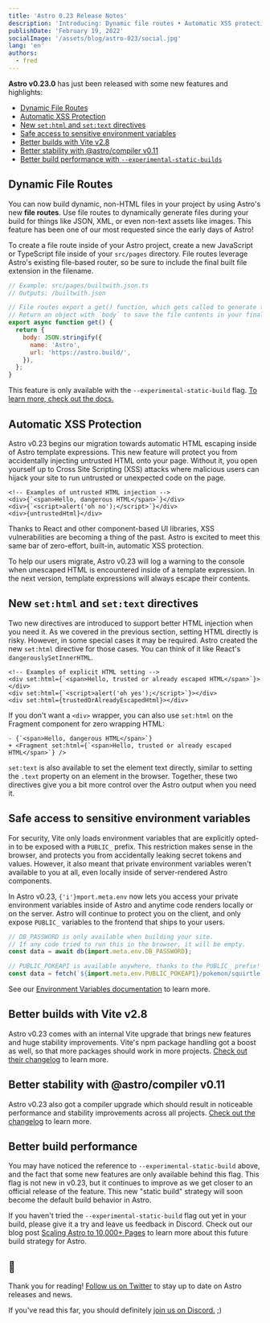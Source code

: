 ```yaml
---
title: 'Astro 0.23 Release Notes'
description: 'Introducing: Dynamic file routes • Automatic XSS protection • two new component directives • vite 2.8 • and more!'
publishDate: 'February 19, 2022'
socialImage: '/assets/blog/astro-023/social.jpg'
lang: 'en'
authors: 
  - fred
---
```


**Astro v0.23.0** has just been released with some new features and highlights:

- [Dynamic File Routes](#dynamic-file-routes)
- [Automatic XSS Protection](#automatic-xss-protection)
- [New `set:html` and `set:text` directives](#new-sethtml-and-settext-directives)
- [Safe access to sensitive environment variables](#safe-access-to-sensitive-environment-variables)
- [Better builds with Vite v2.8](#better-builds-with-vite-v28)
- [Better stability with @astro/compiler v0.11](#better-stability-with-astrocompiler-v011)
- [Better build performance with `--experimental-static-builds`](#better-build-performance)

## Dynamic File Routes

You can now build dynamic, non-HTML files in your project by using Astro's new **file routes**. Use file routes to dynamically generate files during your build for things like JSON, XML, or even non-text assets like images. This feature has been one of our most requested since the early days of Astro!

To create a file route inside of your Astro project, create a new JavaScript or TypeScript file inside of your `src/pages` directory. File routes leverage Astro's existing file-based router, so be sure to include the final built file extension in the filename.


```js
// Example: src/pages/builtwith.json.ts
// Outputs: /builtwith.json

// File routes export a get() function, which gets called to generate the file.
// Return an object with `body` to save the file contents in your final build.
export async function get() {
  return {
    body: JSON.stringify({
      name: 'Astro',
      url: 'https://astro.build/',
    }),
  };
}
```

This feature is only available with the `--experimental-static-build` flag. [To learn more, check out the docs.](https://docs.astro.build/en/core-concepts/astro-pages/#non-html-pages)

## Automatic XSS Protection

Astro v0.23 begins our migration towards automatic HTML escaping inside of Astro template expressions. This new feature will protect you from accidentally injecting untrusted HTML onto your page. Without it, you open yourself up to Cross Site Scripting (XSS) attacks where malicious users can hijack your site to run untrusted or unexpected code on the page.

```astro
<!-- Examples of untrusted HTML injection -->
<div>{`<span>Hello, dangerous HTML</span>`}</div>
<div>{`<script>alert('oh no');</script>`}</div>
<div>{untrustedHtml}</div>
```

Thanks to React and other component-based UI libraries, XSS vulnerabilities are becoming a thing of the past. Astro is excited to meet this same bar of zero-effort, built-in, automatic XSS protection.

To help our users migrate, Astro v0.23 will log a warning to the console when unescaped HTML is encountered inside of a template expression. In the next version, template expressions will always escape their contents.

## New `set:html` and `set:text` directives

Two new directives are introduced to support better HTML injection when you need it. As we covered in the previous section, setting HTML directly is risky. However, in some special cases it may be required. Astro created the new `set:html` directive for those cases. You can think of it like React's `dangerouslySetInnerHTML`.

```astro
<!-- Examples of explicit HTML setting -->
<div set:html={`<span>Hello, trusted or already escaped HTML</span>`}></div>
<div set:html={`<script>alert('oh yes');</script>`}></div>
<div set:html={trustedOrAlreadyEscapedHtml}></div>
```

If you don't want a `<div>` wrapper, you can also use `set:html` on the Fragment component for zero wrapping HTML:

```
- {`<span>Hello, dangerous HTML</span>`}
+ <Fragment set:html={`<span>Hello, trusted or already escaped HTML</span>`} />
```

`set:text` is also available to set the element text directly, similar to setting the `.text` property on an element in the browser. Together, these two directives give you a bit more control over the Astro output when you need it.

## Safe access to sensitive environment variables

For security, Vite only loads environment variables that are explicitly opted-in to be exposed with a `PUBLIC_` prefix. This restriction makes sense in the browser, and protects you from accidentally leaking secret tokens and values. However, it also meant that private environment variables weren't available to you at all, even locally inside of server-rendered Astro components.

<p>In Astro v0.23, <code>{'i'}mport&#46;meta&#46;env</code> now lets you access your private environment variables inside of Astro and anytime code renders locally or on the server. Astro will continue to protect you on the client, and only expose <code>PUBLIC_</code> variables to the frontend that ships to your users.</p>

```js
// DB_PASSWORD is only available when building your site.
// If any code tried to run this in the browser, it will be empty.
const data = await db(import.meta.env.DB_PASSWORD);

// PUBLIC_POKEAPI is available anywhere, thanks to the PUBLIC_ prefix!
const data = fetch(`${import.meta.env.PUBLIC_POKEAPI}/pokemon/squirtle`);
```

See our [Environment Variables documentation](https://docs.astro.build/en/guides/environment-variables/) to learn more.

## Better builds with Vite v2.8

Astro v0.23 comes with an internal Vite upgrade that brings new features and huge stability improvements. Vite's npm package handling got a boost as well, so that more packages should work in more projects. [Check out their changelog](https://github.com/vitejs/vite/blob/main/packages/vite/CHANGELOG.md) to learn more.

## Better stability with @astro/compiler v0.11

Astro v0.23 also got a compiler upgrade which should result in noticeable performance and stability improvements across all projects. [Check out the changelog](https://github.com/withastro/compiler/releases) to learn more.

## Better build performance
You may have noticed the reference to `--experimental-static-build` above, and the fact that some new features are only available behind this flag. This flag is not new in v0.23, but it continues to improve as we get closer to an official release of the feature. This new "static build" strategy will soon become the default build behavior in Astro.

If you haven't tried the `--experimental-static-build` flag out yet in your build, please give it a try and leave us feedback in Discord. Check out our blog post [Scaling Astro to 10,000+ Pages](/blog/experimental-static-build) to learn more about this future build strategy for Astro.


## 👋

Thank you for reading! [Follow us on Twitter](https://twitter.com/astrodotbuild) to stay up to date on Astro releases and news. 

If you've read this far, you should definitely [join us on Discord.](https://astro.build/chat) ;)
